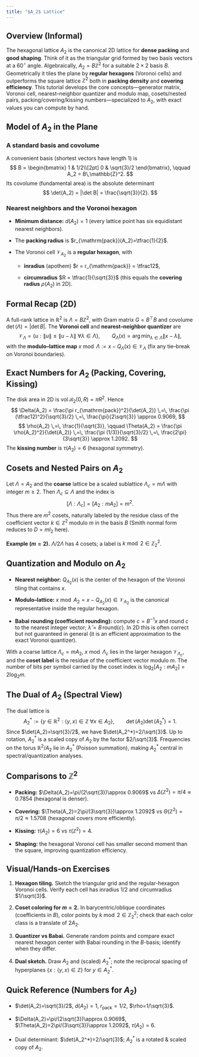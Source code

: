 ```yaml
---
title: "$A_2$ Lattice"
---
```


## Overview (Informal)

The hexagonal lattice $A_2$ is the canonical 2D lattice for **dense packing** and **good shaping**. Think of it as the triangular grid formed by two basis vectors at a $60^\circ$ angle. Algebraically, $A_2=B\mathbb{Z}^2$ for a suitable $2\times 2$ basis $B$. Geometrically it tiles the plane by **regular hexagons** (Voronoi cells) and outperforms the square lattice $\mathbb{Z}^2$ both in **packing density** and **covering efficiency**. This tutorial develops the core concepts—generator matrix, Voronoi cell, nearest–neighbor quantizer and modulo map, cosets/nested pairs, packing/covering/kissing numbers—specialized to $A_2$, with exact values you can compute by hand.

## Model of $A_2$ in the Plane

### A standard basis and covolume
A convenient basis (shortest vectors have length $1$) is
$$
B = \begin{bmatrix}
1 & 1/2\\[2pt]
0 & \sqrt{3}/2
\end{bmatrix}, \qquad
A_2 = B\,\mathbb{Z}^2.
$$
Its covolume (fundamental area) is the absolute determinant
$$
\det(A_2) = |\det B| = \frac{\sqrt{3}}{2}.
$$

### Nearest neighbors and the Voronoi hexagon

- **Minimum distance:** $d(A_2)=1$ (every lattice point has six equidistant nearest neighbors).

- The **packing radius** is $r_{\mathrm{pack}}(A_2)=\tfrac{1}{2}$.

- The Voronoi cell $\mathcal{V}_{A_2}$ is a **regular hexagon**, with

  - **inradius** (apothem) $r = r_{\mathrm{pack}} = \tfrac12$,

  - **circumradius** $R = \tfrac{1}{\sqrt{3}}$ (this equals the **covering radius** $\rho(A_2)$ in 2D).


## Formal Recap (2D)

A full-rank lattice in $\mathbb{R}^2$ is $\Lambda=B\mathbb{Z}^2$, with Gram matrix $G=B^\top B$ and covolume $\det(\Lambda)=|\det B|$. The **Voronoi cell** and **nearest–neighbor quantizer** are
$$
\mathcal{V}_\Lambda = \{ u : \|u\|\le \|u-\lambda\| \ \forall\lambda\in\Lambda\}, \qquad
Q_\Lambda(x) = \operatorname*{arg\,min}_{\lambda\in\Lambda}\|x-\lambda\|,
$$
with the **modulo–lattice map** $x\bmod\Lambda := x - Q_\Lambda(x)\in\mathcal{V}_\Lambda$ (fix any tie–break on Voronoi boundaries).

## Exact Numbers for $A_2$ (Packing, Covering, Kissing)

The disk area in 2D is $\mathrm{vol}\,\mathcal{B}_2(0,R)=\pi R^2$. Hence
$$
\Delta(A_2) = \frac{\pi r_{\mathrm{pack}}^2}{\det(A_2)} \,=\, \frac{\pi (\tfrac12)^2}{\sqrt{3}/2} \,=\, \frac{\pi}{2\sqrt{3}} \approx 0.9069,
$$
$$
\rho(A_2) \,=\, \frac{1}{\sqrt{3}}, \qquad
\Theta(A_2) = \frac{\pi \rho(A_2)^2}{\det(A_2)} \,=\, \frac{\pi (1/3)}{\sqrt{3}/2} \,=\, \frac{2\pi}{3\sqrt{3}} \approx 1.2092.
$$
The **kissing number** is $\tau(A_2)=6$ (hexagonal symmetry).

## Cosets and Nested Pairs on $A_2$

Let $\Lambda=A_2$ and the **coarse** lattice be a scaled sublattice $\Lambda_c = m\Lambda$ with integer $m\ge 2$. Then $\Lambda_c\subseteq\Lambda$ and the index is
$$
[\Lambda : \Lambda_c] = [A_2 : mA_2] = m^2.
$$
Thus there are $m^2$ cosets, naturally labeled by the residue class of the coefficient vector $k\in\mathbb{Z}^2$ modulo $m$ in the basis $B$ (Smith normal form reduces to $D=mI_2$ here).

**Example ($m=2$).** $\Lambda/2\Lambda$ has $4$ cosets; a label is $k\bmod 2\in\mathbb{Z}_2^2$.

## Quantization and Modulo on $A_2$

- **Nearest neighbor:** $Q_{A_2}(x)$ is the center of the hexagon of the Voronoi tiling that contains $x$.

- **Modulo–lattice:** $x\bmod A_2 = x - Q_{A_2}(x)\in\mathcal{V}_{A_2}$ is the canonical representative inside the regular hexagon.

- **Babai rounding (coefficient rounding):** compute $c=B^{-1}x$ and round $c$ to the nearest integer vector; $\hat\lambda=B\,\mathrm{round}(c)$. In $2$D this is often correct but not guaranteed in general (it is an efficient approximation to the exact Voronoi quantizer).


With a coarse lattice $\Lambda_c=mA_2$, $x\bmod\Lambda_c$ lies in the larger hexagon $\mathcal{V}_{\Lambda_c}$, and the **coset label** is the residue of the coefficient vector modulo $m$. The number of bits per symbol carried by the coset index is $\log_2[A_2:mA_2]=2\log_2 m$.

## The Dual of $A_2$ (Spectral View)

The dual lattice is
$$
A_2^* := \{ y\in\mathbb{R}^2 : \langle y,x\rangle\in\mathbb{Z}\ \forall x\in A_2\},
\qquad \det(A_2)\det(A_2^*)=1.
$$
Since $\det(A_2)=\sqrt{3}/2$, we have $\det(A_2^*)=2/\sqrt{3}$. Up to rotation, $A_2^*$ is a scaled copy of $A_2$ by the factor $2/\sqrt{3}$. Frequencies on the torus $\mathbb{R}^2/A_2$ lie in $A_2^*$ (Poisson summation), making $A_2^*$ central in spectral/quantization analyses.

## Comparisons to $\mathbb{Z}^2$

- **Packing:** $\Delta(A_2)=\pi/(2\sqrt{3})\approx 0.9069$ vs $\Delta(\mathbb{Z}^2)=\pi/4\approx 0.7854$ (hexagonal is denser).

- **Covering:** $\Theta(A_2)=2\pi/(3\sqrt{3})\approx 1.2092$ vs $\Theta(\mathbb{Z}^2)=\pi/2\approx 1.5708$ (hexagonal covers more efficiently).

- **Kissing:** $\tau(A_2)=6$ vs $\tau(\mathbb{Z}^2)=4$.

- **Shaping:** the hexagonal Voronoi cell has smaller second moment than the square, improving quantization efficiency.

## Visual/Hands-on Exercises

1. **Hexagon tiling.** Sketch the triangular grid and the regular-hexagon Voronoi cells. Verify each cell has inradius $1/2$ and circumradius $1/\sqrt{3}$.

2. **Coset coloring for $m=2$.** In barycentric/oblique coordinates (coefficients in $B$), color points by $k\bmod 2\in\mathbb{Z}_2^2$; check that each color class is a translate of $2A_2$.

3. **Quantizer vs Babai.** Generate random points and compare exact nearest hexagon center with Babai rounding in the $B$-basis; identify when they differ.

4. **Dual sketch.** Draw $A_2$ and (scaled) $A_2^*$; note the reciprocal spacing of hyperplanes $\{x: \langle y,x\rangle\in\mathbb{Z}\}$ for $y\in A_2^*$.

## Quick Reference (Numbers for $A_2$)

- $\det(A_2)=\sqrt{3}/2$, $d(A_2)=1$, $r_{\mathrm{pack}}=1/2$, $\rho=1/\sqrt{3}$.

- $\Delta(A_2)=\pi/(2\sqrt{3})\approx 0.9069$, $\Theta(A_2)=2\pi/(3\sqrt{3})\approx 1.2092$, $\tau(A_2)=6$.

- Dual determinant: $\det(A_2^*)=2/\sqrt{3}$; $A_2^*$ is a rotated & scaled copy of $A_2$.